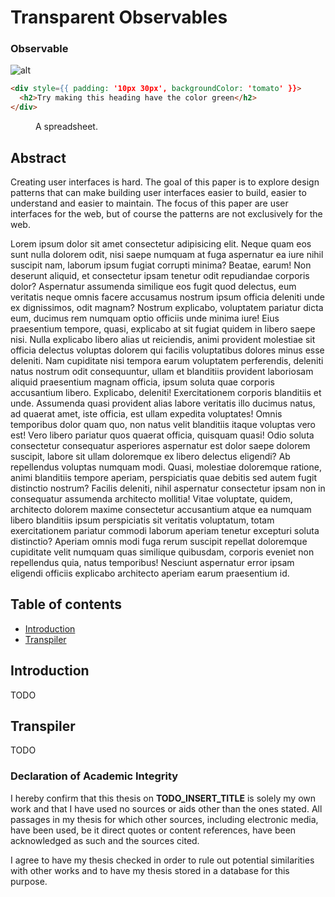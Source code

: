 

# Transparent Observables

### Observable

![alt](https://placebear.com/200/200)

```html
<div style={{ padding: '10px 30px', backgroundColor: 'tomato' }}>
  <h2>Try making this heading have the color green</h2>
</div>
```

<figure>
  <SpreadSheetExample />
  <figcaption>A spreadsheet.</figcaption>
</figure>

## Abstract

Creating user interfaces is hard. The goal of this paper is to explore design patterns that can make building user interfaces easier to build, easier to understand and easier to maintain. The focus of this paper are user interfaces for the web, but of course the patterns are not exclusively for the web.

Lorem ipsum dolor sit amet consectetur adipisicing elit. Neque quam eos sunt nulla dolorem odit, nisi saepe numquam at fuga aspernatur ea iure nihil suscipit nam, laborum ipsum fugiat corrupti minima? Beatae, earum! Non deserunt aliquid, et consectetur ipsam tenetur odit repudiandae corporis dolor? Aspernatur assumenda similique eos fugit quod delectus, eum veritatis neque omnis facere accusamus nostrum ipsum officia deleniti unde ex dignissimos, odit magnam? Nostrum explicabo, voluptatem pariatur dicta eum, ducimus rem numquam optio officiis unde minima iure! Eius praesentium tempore, quasi, explicabo at sit fugiat quidem in libero saepe nisi. Nulla explicabo libero alias ut reiciendis, animi provident molestiae sit officia delectus voluptas dolorem qui facilis voluptatibus dolores minus esse deleniti. Nam cupiditate nisi tempora earum voluptatem perferendis, deleniti natus nostrum odit consequuntur, ullam et blanditiis provident laboriosam aliquid praesentium magnam officia, ipsum soluta quae corporis accusantium libero. Explicabo, deleniti! Exercitationem corporis blanditiis et unde. Assumenda quasi provident alias labore veritatis illo ducimus natus, ad quaerat amet, iste officia, est ullam expedita voluptates! Omnis temporibus dolor quam quo, non natus velit blanditiis itaque voluptas vero est! Vero libero pariatur quos quaerat officia, quisquam quasi! Odio soluta consectetur consequatur asperiores aspernatur est dolor saepe dolorem suscipit, labore sit ullam doloremque ex libero delectus eligendi? Ab repellendus voluptas numquam modi. Quasi, molestiae doloremque ratione, animi blanditiis tempore aperiam, perspiciatis quae debitis sed autem fugit distinctio nostrum? Facilis deleniti, nihil aspernatur consectetur ipsam non in consequatur assumenda architecto mollitia! Vitae voluptate, quidem, architecto dolorem maxime consectetur accusantium atque ea numquam libero blanditiis ipsum perspiciatis sit veritatis voluptatum, totam exercitationem pariatur commodi laborum aperiam tenetur excepturi soluta distinctio? Aperiam omnis modi fuga rerum suscipit repellat doloremque cupiditate velit numquam quas similique quibusdam, corporis eveniet non repellendus quia, natus temporibus! Nesciunt aspernatur error ipsam eligendi officiis explicabo architecto aperiam earum praesentium id.

## Table of contents

- [Introduction](#introduction)
- [Transpiler](#transpiler)

## Introduction

TODO

## Transpiler

TODO

<Spacer />

### Declaration of Academic Integrity

I hereby confirm that this thesis on **TODO_INSERT_TITLE** is solely my own work and that I have used no sources or aids other than the ones stated. All passages in my thesis for which other sources, including electronic media, have been used, be it direct quotes or content references, have been acknowledged as such and the sources cited.

<DateAndSignature />

<Spacer />

I agree to have my thesis checked in order to rule out potential similarities with other works and to have my thesis stored in a database for this purpose.

<DateAndSignature />
